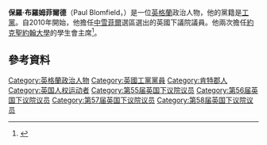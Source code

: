 '''保羅·布羅姆菲爾德'''（Paul Blomfield，{{bd|1953年|8月25日}}）是一位[[英格蘭|英格蘭]]政治人物，他的黨籍是[[工黨_(英國)|工黨]]。自2010年開始，他擔任[[中雪菲爾_(英國國會選區)|中雪菲爾]]選區選出的英國下議院議員。他兩次擔任[[約克聖約翰大學|約克聖約翰大學]]的學生會主席<ref>{{cite web |url=http://www.shef.ac.uk/union/awards.php |title=Awards |publisher=Sheffield Students' Union |accessdate=8 May 2013 |archive-date=2014-09-11 |archive-url=https://web.archive.org/web/20140911175856/http://www.shef.ac.uk/union/awards.php |dead-url=no }}</ref>。
==參考資料==
{{Reflist}}

{{DEFAULTSORT:Blomfield, Paul}}
[[Category:英格蘭政治人物|Category:英格蘭政治人物]]
[[Category:英國工黨黨員|Category:英國工黨黨員]]
[[Category:肯特郡人|Category:肯特郡人]]
[[Category:英国人权运动者|Category:英国人权运动者]]
[[Category:第55届英国下议院议员|Category:第55届英国下议院议员]]
[[Category:第56届英国下议院议员|Category:第56届英国下议院议员]]
[[Category:第57届英国下议院议员|Category:第57届英国下议院议员]]
[[Category:第58届英国下议院议员|Category:第58届英国下议院议员]]